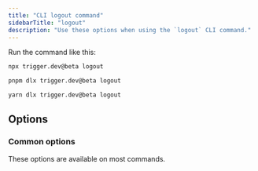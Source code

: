 ```yaml
---
title: "CLI logout command"
sidebarTitle: "logout"
description: "Use these options when using the `logout` CLI command."
---
```



Run the command like this:

<CodeGroup>

```bash npm
npx trigger.dev@beta logout
```

```bash pnpm
pnpm dlx trigger.dev@beta logout
```

```bash yarn
yarn dlx trigger.dev@beta logout
```

</CodeGroup>

## Options

### Common options

These options are available on most commands.

<CommonOptions />
